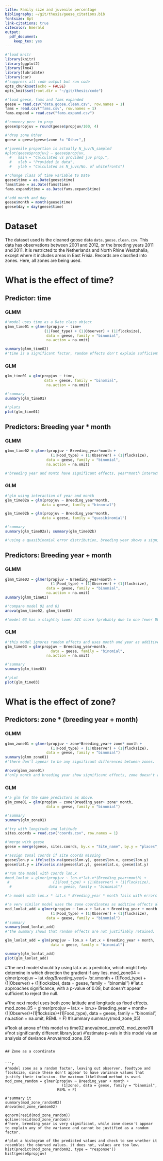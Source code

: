 ```yaml
---
title: Family size and juvenile percentage
bibliography: ~/git/thesis/geese_citations.bib
fontsize: 8pt
link-citations: true
citecolor: Emerald
output: 
  pdf_document: 
    keep_tex: yes
---
```

```r
#'load knitr
library(knitr)
library(ggplot2)
library(lme4)
library(lubridate)
library(car)
#'suppress all code output but run code
opts_chunk$set(echo = FALSE)
opts_knit$set(root.dir = "~/git/thesis/code")
```

```r
#'load geese, fams and fams expanded
geese = read.csv("data.goose.clean.csv", row.names = 1)
fams = read.csv("fams.csv", row.names = 1)
fams.expand = read.csv("fams.expand.csv")

#'convery perc to prop
geese$propjuv = round(geese$propjuv/100, 4)

#'drop zone Other
geese = geese[geese$zone != "Other",]

#'juvenile proportion is actually N_juv/N_sampled
#plot(geese$propjuv2 ~ geese$propjuv,
  #   main = "Calculated vs provided juv prop.",
  #   xlab = "Provided in data",
  #   ylab = "Calculated as N_juvs/No. of whitefronts")

#'change class of time variable to Date
geese$time = as.Date(geese$time)
fams$time = as.Date(fams$time)
fams.expand$time = as.Date(fams.expand$time)

#'add month and day
geese$month = month(geese$time)
geese$day = day(geese$time)
```

# Dataset
The dataset used is the cleaned goose data ```data.goose.clean.csv```. This data has observations between 2001 and 2012, or the breeding years 2011 and 2011. It is restricted to the Netherlands and North Rhine Westphalia, except where it includes areas in East Frisia. Records are classfied into zones. Here, all zones are being used.

# What is the effect of time?

## Predictor: time

### GLMM

```r
#'model uses time as a Date class object
glmm_time01 = glmer(propjuv ~ time+
                  (1|Food_type) + (1|Observer) + (1|flocksize),
                   data = geese, family = "binomial",
                   na.action = na.omit)

summary(glmm_time02)
#'time is a significant factor, random effects don't explain sufficient variance to justify inclusion.
```

### GLM

```r
glm_time01 = glm(propjuv ~ time,
                  data = geese, family = "binomial",
                   na.action = na.omit)

#'summary
summary(glm_time01)

#'plots
plot(glm_time01)
```


## Predictors: Breeding year * month

### GLMM

```r
glmm_time02 = glmer(propjuv ~ Breeding_year*month +
                     (1|Food_type) + (1|Observer) + (1|flocksize),
                   data = geese, family = "binomial",
                   na.action = na.omit)

#'breeding year and month have significant effects, year*month interaction is not significant, random effects don't explain sufficient variance to be included.
```

### GLM

```r
#'glm using interaction of year and month
glm_time02a = glm(propjuv ~ Breeding_year*month,
                 data = geese, family = "binomial")

glm_time02b = glm(propjuv ~ Breeding_year*month,
                 data = geese, family = "quasibinomial")

#'summary
summary(glm_time02a); summary(glm_time02b)

#'using a quasibinomial error distribution, breeding year shows a significant effect, but the model doesn't explain any more of the variance than before.
```


## Predictors: Breeding year + month

### GLMM

```r
glmm_time03 = glmer(propjuv ~ Breeding_year+month +
                     (1|Food_type) + (1|Observer) + (1|flocksize),
                   data = geese, family = "binomial",
                   na.action = na.omit)
summary(glmm_time03)

#'compare model 02 and 03
anova(glmm_time02, glmm_time03)

#'model 03 has a slightly lower AIC score (probably due to one fewer DF), and is not significantly different from model 02. no further attempts are made at modelling month and year as being interacting variables. there is no justification for including random effects since they don't contribute to the variance
```

### GLM

```r
#'this model ignores random effects and uses month and year as additive effects
glm_time03 = glm(propjuv ~ Breeding_year+month,
                     data = geese, family = "binomial",
                   na.action = na.omit)

#'summary
summary(glm_time03)

#'plot
plot(glm_time03)
```


# What is the effect of zone?

## Predictors: zone * (breeding year + month)

### GLMM

```r
glmm_zone01 = glmer(propjuv ~ zone*Breeding_year+ zone* month +
                     (1|Food_type) + (1|Observer) + (1|flocksize),
                   data = geese, family = "binomial")
summary(glmm_zone01)
#'there don't appear to be any significant differences between zones.

Anova(glmm_zone01)
#'only month and breeding year show significant effects, zone doesn't appear to have an effect. the interaction between zone and year or month does not have an effect. random effects don't explain enough of the variance to justify inclusion
```

### GLM

```r
#'a glm for the same predictors as above.
glm_zone01 = glm(propjuv ~ zone*Breeding_year+ zone* month,
                   data = geese, family = "binomial")

#'summary
summary(glm_zone01)
```


```r
#'try with longitude and latitude
sites.coords = read.csv("coords.csv", row.names = 1)

#'merge with geese
geese = merge(geese, sites.coords, by.x = "Site_name", by.y = "places", all.x = T)

#'assign zonal coords if site coords missing
geese$lon.y = ifelse(is.na(geese$lon.y), geese$lon.x, geese$lon.y)
geese$lat.y = ifelse(is.na(geese$lat.y), geese$lat.x, geese$lat.y)

#'run the model with coords lon.x
#mod_lonlat = glmer(propjuv ~ lon.x*lat.x*(Breeding_year+month) +
 #                    (1|Food_type) + (1|Observer) + (1|flocksize),
  #                 data = geese, family = "binomial")

#'a model with lon.x * lat.x * Breeding_year * month fails with errors that the variables are on very different scales. takin the log of the breeding year doesn't resolve the issue.
```


```r
#'a very similar model uses the zone coordinates as additive effects along with the breeding year and month
mod_lonlat_add = glmer(propjuv ~ lon.x + lat.x + Breeding_year + month +
                     (1|Food_type) + (1|Observer) + (1|flocksize),
                   data = geese, family = "binomial")
#'summary
summary(mod_lonlat_add)
#'the summary shows that random effects are not justifiably retained.

glm_lonlat_add = glm(propjuv ~ lon.x + lat.x + Breeding_year + month,
                     data = geese, family = "binomial")

summary(glm_lonlat_add)
plot(glm_lonlat_add)
```


#'the next model should try using lat.x as a predictor, which might help determine in which direction the gradient if any lies.
mod_zone04 = glmer(propjuv ~ lat.x*log(Breeding_year)+ lat.x*month +
                     (1|Food_type) + (1|Observer) + (1|flocksize),
                   data = geese, family = "binomial")
#'lat.x approaches significance, with a p-value of 0.08, but doesn't appear sufficient to reject the null.

#'the next model uses both zone latitude and longitude as fixed effects.
mod_zone_05 = glmer(propjuv ~ lat.x + lon.x+ Breeding_year + month+
                          (1|Observer)+(1|flocksize)+(1|Food_type), data = geese, family = "binomial", na.action = na.omit,
                        REML = F)
#'summary
summary(mod_zone_05)

#'look at anova of this model vs time02
anova(mod_zone02, mod_zone01)
#'not significantly different
library(car)
#'estimate p-vals in this model via an analysis of deviance
Anova(mod_zone_05)
```

## Zone as a coordinate


```r
#'model zone as a random factor, leaving out observer, foodtype and flocksize, since these don't appear to have variance values that justify their inclusion. the maximum likelihood method is used.
mod_zone_random = glmer(propjuv ~ Breeding_year + month +
                          (1|zone), data = geese, family = "binomial",
                        REML = F)

#'summary it
summary(mod_zone_random02)
Anova(mod_zone_random02)

qqnorm(resid(mod_zone_random))
qqline(resid(mod_zone_random))
#'here, breeding year is very significant, while zone doesn't appear to explain any of the variance and cannot be justified as a random factor.

#'plot a histogram of the predicted values and check to see whether it resembles the oberved values. it does not, values are too low.
hist(predict(mod_zone_random02, type = "response"))
hist(geese$propjuv)
```

```r

```

